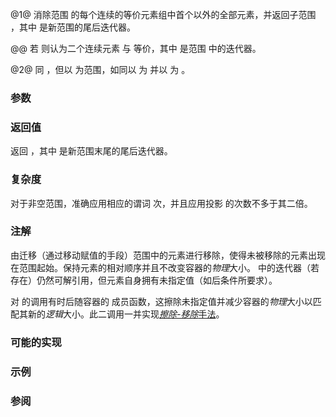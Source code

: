 {{cpp/ranges/title|unique}}
{{cpp/algorithm/ranges/navbar}}
{{dcl begin}}
{{dcl header|algorithm}}
{{dcl h|调用签名}}
{{dcl|num=1|since=c++20|1=
template&lt; std::permutable I, std::sentinel_for&lt;I&gt; S, class Proj = std::identity,
          std::indirect_equivalence_relation&lt;std::projected&lt;I, Proj&gt;&gt;
              C = ranges::equal_to &gt;
constexpr ranges::subrange&lt;I&gt;
    unique( I first, S last, C comp = {}, Proj proj = {} );
}}
{{dcl|num=2|since=c++20|1=
template&lt; ranges::forward_range R, class Proj = std::identity,
          std::indirect_equivalence_relation&lt;std::projected&lt;ranges::iterator_t&lt;R&gt;, Proj&gt;&gt;
              C = ranges::equal_to &gt;
requires std::permutable&lt;ranges::iterator_t&lt;R&gt;&gt;
constexpr ranges::borrowed_subrange_t&lt;R&gt;
    unique( R&amp;&amp; r, C comp = {}, Proj proj = {} );
}}
{{dcl end}}

@1@ 消除范围 {{range|first|last}} 的每个连续的等价元素组中首个以外的全部元素，并返回子范围 {{range|ret|last}}，其中 {{tt|ret}} 是新范围的尾后迭代器。

@@ 若 {{c|1=std::invoke(comp, std::invoke(proj, *(i - 1)), std::invoke(proj, *i)) == true}} 则认为二个连续元素 {{tt|*(i - 1)}} 与 {{tt|*i}} 等价，其中 {{tt|i}} 是范围 {{range|first + 1|last}} 中的迭代器。

@2@ 同 {{v|1}}，但以 {{c|r}} 为范围，如同以 {{c|ranges::begin(r)}} 为 {{c|first}} 并以 {{c|ranges::end(r)}} 为 {{c|last}}。

{{cpp/ranges/niebloid}}

===参数===
{{par begin}}
{{par range|3=处理的|sentinel=yes}}
{{par|r| 要处理的元素范围}}
{{par|comp| 比较投影后元素的二元谓词}}
{{par|proj| 应用到元素的投影}}
{{par end}}

===返回值===
返回 {{c|{ret, last} }}，其中 {{tt|ret}} 是新范围末尾的尾后迭代器。

===复杂度===
对于非空范围，准确应用相应的谓词 {{c|comp}} {{c|ranges::distance(first, last) - 1}} 次，并且应用投影 {{c|proj}} 的次数不多于其二倍。

===注解===
由迁移（通过移动赋值的手段）范围中的元素进行移除，使得未被移除的元素出现在范围起始。保持元素的相对顺序并且不改变容器的''物理''大小。{{range|ret|last}} 中的迭代器（若存在）仍然可解引用，但元素自身拥有未指定值（如{{named req|MoveAssignable}}后条件所要求）。

对 {{tt|ranges::unique}} 的调用有时后随容器的 {{tt|erase}} 成员函数，这擦除未指定值并减少容器的''物理''大小以匹配其新的''逻辑''大小。此二调用一并实现[[enwiki:Erase-remove_idiom|''擦除-移除''手法]]。

===可能的实现===
{{eq fun|1=
struct unique_fn
{
    template&lt;std::permutable I, std::sentinel_for&lt;I&gt; S, class Proj = std::identity,
             std::indirect_equivalence_relation&lt;std::projected&lt;I, Proj&gt;&gt;
                 C = ranges::equal_to&gt;
    constexpr ranges::subrange&lt;I&gt;
        operator()(I first, S last, C comp = {}, Proj proj = {}) const
    {
        first = ranges::adjacent_find(first, last, comp, proj);
        if (first == last)
            return {first, first};
        auto i {first};
        ++first;
        while (++first != last)
            if (!std::invoke(comp, std::invoke(proj, *i), std::invoke(proj, *first)))
                *++i = ranges::iter_move(first);
        return {++i, first};
    }

    template&lt;ranges::forward_range R, class Proj = std::identity,
             std::indirect_equivalence_relation&lt;std::projected&lt;ranges::iterator_t&lt;R&gt;, Proj&gt;&gt;
                 C = ranges::equal_to&gt;
    requires std::permutable&lt;ranges::iterator_t&lt;R&gt;&gt;
    constexpr ranges::borrowed_subrange_t&lt;R&gt;
        operator()(R&amp;&amp; r, C comp = {}, Proj proj = {}) const
    {
        return (*this)(ranges::begin(r), ranges::end(r),
                       std::move(comp), std::move(proj));
    }
};

inline constexpr unique_fn unique {};
}}

===示例===
{{example|code=
#include &lt;algorithm&gt;
#include &lt;cmath&gt;
#include &lt;complex&gt;
#include &lt;iostream&gt;
#include &lt;vector&gt;

struct id {
    int i;
    explicit id(int i) : i {i} {}
};

void print(id i, const auto&amp; v)
{
    std::cout &lt;&lt; i.i &lt;&lt; ") ";
    std::ranges::for_each(v, [](auto const&amp; e) { std::cout &lt;&lt; e &lt;&lt; ' '; });
    std::cout &lt;&lt; '\n';
}

int main()
{
    // 含数个重复元素的 vector
    std::vector&lt;int&gt; v{1, 2, 1, 1, 3, 3, 3, 4, 5, 4};

    print(id {1}, v);

    // 移除连续（相接）的副本
    const auto ret = std::ranges::unique(v);
    // v 现在保有 {1 2 1 3 4 5 4 x x x}，其中 'x' 不确定
    v.erase(ret.begin(), ret.end());
    print(id {2}, v);

    // sort 后随 unique，移除所有副本
    std::ranges::sort(v); // {1 1 2 3 4 4 5}
    print(id {3}, v);

    const auto [first, last] = std::ranges::unique(v.begin(), v.end());
    // v 现在保有 {1 2 3 4 5 x x}，其中 'x' 不确定
    v.erase(first, last);
    print(id {4}, v);

    // 以定制比较与投影 unique
    std::vector&lt;std::complex&lt;int&gt;&gt; vc{ {1, 1}, {-1, 2}, {-2, 3}, {2, 4}, {-3, 5} };
    print(id {5}, vc);

    const auto ret2 = std::ranges::unique(vc,
        [](int x, int y) { return std::abs(x) == std::abs(y); }, // comp
        [](std::complex&lt;int&gt; z) { return z.real(); }             // proj
    );
    vc.erase(ret2.begin(), ret2.end());
    print(id {6}, vc);
}
|output=
1) 1 2 1 1 3 3 3 4 5 4
2) 1 2 1 3 4 5 4
3) 1 1 2 3 4 4 5
4) 1 2 3 4 5
5) (1,1) (-1,2) (-2,3) (2,4) (-3,5)
6) (1,1) (-2,3) (-3,5)
}}

===参阅===
{{dsc begin}}
{{dsc inc|cpp/algorithm/ranges/dsc unique_copy}}
{{dsc inc|cpp/algorithm/ranges/dsc adjacent_find}}
{{dsc inc|cpp/algorithm/ranges/dsc remove}}
{{dsc inc|cpp/algorithm/dsc unique}}
{{dsc inc|cpp/container/dsc unique|list}}
{{dsc inc|cpp/container/dsc unique|forward_list}}
{{dsc end}}

{{langlinks|de|en|es|fr|it|ja|pt|ru}}